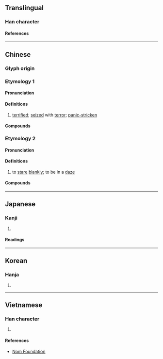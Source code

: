 {{character info/new}}
==Translingual==

===Han character===
{{Han char|rn=61|rad=心|as=05|sn=8|four=91011|canj=PMYM|ids=⿰忄正}}

====References====
{{Han ref|kx=0380.140|dkj=10445|dj=0708.140|hdz=42283.050|uh=6014}}

----

==Chinese==
{{zh-forms}}

===Glyph origin===
{{Han compound|心|正|ls=psc|c1=s|c2=p|t1=heart}}

===Etymology 1===

====Pronunciation====
{{zh-pron
|m=zhēng
|c=zing1
|md=
|mn=ml:cheng
|w=
|mc=y
|oc=y
|cat=
}}

====Definitions====
{{zh-hanzi}}

# {{lb|zh|used in compounds}} [[terrified]]; [[seize]]d with [[terror]]; [[panic-stricken]]

====Compounds====
{{zh-der|怔忡|怔忡不安|怔忪|怔營|魔怔}}

===Etymology 2===

====Pronunciation====
{{zh-pron
|m=zhèng,lèng,1nb=standard in Mainland,2nb=standard in Taiwan<!--2nc=variant in Mainland-->
|c=zing1
|md=
|w=
|cat=v
}}

====Definitions====
{{zh-hanzi}}

# {{lb|zh|dialectal}} to [[stare]] [[blankly]]; to be in a [[daze]]

====Compounds====
{{zh-der|怔怔|一怔|怔住|怔呵呵|愣怔|發怔}}

----

==Japanese==

===Kanji===
{{ja-kanji|grade=|rs=心05}}

# {{rfdef|ja|sort=心05}}

====Readings====
{{ja-readings
|on=せい, しょう
|kun=おそれあわてる
}}

----

==Korean==

===Hanja===
{{ko-hanja|정}}

# {{rfdef|ko|sort=心05}}

----

==Vietnamese==

===Han character===
{{vi-readings|rs=心05|reading=chinh}}

# {{rfdef|vi|sort=心05}}

====References====
* [http://nomfoundation.org/common/nom_details.php?codepoint=6014 Nom Foundation]